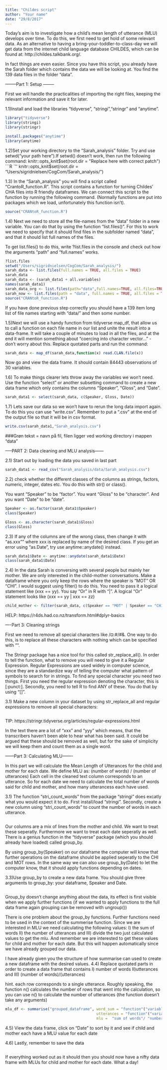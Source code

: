 ```yaml
---
title: "Childes script"
author: "Your name"
date: "29/8/2017"
---
```


Today's aim is to investigate how a child's mean length of utterance (MLU) develops over time. To do this, we first need to get hold of some relevant data. As an alternative to having a bring-your-toddler-to-class-day we will get data from the internet child language database CHILDES, which can be found at:
http://childes.talkbank.org/.

In fact things are even easier. Since you have this script, you already have the Sarah folder which contains the data we will be looking at. You find the 139 data files in the folder "data".



--------Part 1: Setup --------

First we will handle the practicalities of importing the right files, keeping the relevant information and save it for later.


1.1)Install and load the libraries "tidyverse", "stringi","stringr" and "anytime".
```R
library("tidyverse")
library(stringi)
library(stringr)

install.packages("anytime")
library(anytime)
```

1.2)Set your working directory to the "Sarah_analysis" folder. Try and use setwd("your path here").If setwd() doesn't work, then run the following command: knitr::opts_knit$set(root.dir = "Replace here with correct patch")
```R
`''
knitr::opts_knit$set(root.dir = "Users/sigridnielsen/CogCom/Sarah_analysis/")


1.3) In the "Sarah_analysis" you will find a script called "CrantoR_function.R". This script contains a function for turning Childes' CHA files into R friendly dataframes. We can connect this script to the function by running the following command.
(Normally functions are put into packages which we load, unfortunately this function isn't).
```R

source("CRANtoR_function.R")
``` 


1.4) Next we need to store all the file-names from the "data" folder in a new variable.
You can do that by using the function "list.files()". For this to work we need to specify that it should find files in the subfolder named "data", and that it should list full names of the files. 

To get list.files() to do this, write ?list.files in the console and check out how the arguments "path" and "full.names" works. 

```R

?list.files
setwd("/Users/sigridnielsen/CogCom/Sarah_analysis/")
sarah_data <- list.files(full.names = TRUE, all.files = TRUE)
sarah_data
sarah_data <- (sarah_data1 + all.variables)
names(sarah_data1)
sarah_data_org <- list.files(path="data",full.names=TRUE, all.files=TRUE)
sarah_now <- list.files(path = "data", full.names = TRUE, all.files = TRUE)
source("CRANtoR_function.R")

```

If you have done previous step correctly you should have a 139 item long list of file names starting with "data/" and then some number.


1.5)Next we will use a handy function from tidyverse map_df, that allow us to call a function on each file name in our list and unite the result into a data-frame. It will take a couple of minutes to load in all the files, and at the end it will mention something about "coercing into character vector..." - don't worry about this.
Replace quotated parts and run the command:
```R
sarah_data <- map_df(sarah_data,function(x) read.CLAN.file(x))
```
Now go and view the data frame. It should contain 84443 observations of 30 variables.


1.6) To make things clearer lets throw away the variables we won't need. Use the function "select" or another subsetting command to create a new data frame which only contains the columns "Speaker", "Gloss", and "Date".
```R
sarah_data1 <- select(sarah_data, c(Speaker, Gloss, Date))
```



1.7) Lets save our data so we won't have to rerun the long data import again. To do this you can use "write.csv". Remember to put a ".csv" at the end of the output file so that it will be in csv format.
```R
write.csv(sarah_data1,"Sarah_analysis.csv")
```
###Grøn tekst = navn på fil, filen ligger ved working directory i mappen "data"

-----PART 2: Data cleaning and MLU analysis------


2.1) Start out by loading the data you saved in last part
```R
sarah_data1 <- read_csv("Sarah_analysis/data/Sarah_analysis.csv")

```


2.2) check whether the different classes of the columns as strings, factors, numeric, integer, dates etc. 
You do this with str() or class().

You want "Speaker" to be "factor".
You want "Gloss" to be "character".
And you want "Date" to be "date".
```R
Speaker <- as.factor(sarah_data1$Speaker)
class(Speaker)

Gloss <- as.character(sarah_data1$Gloss)
class(Gloss)

```

2.3) If any of the columns are of the wrong class, then change it with "as.xxx"" where xxx is replaced by name of the desired class.
If you get an error using "as.Date", try use anytime::anydate() instead.
```R
sarah_data1$Date <- anytime::anydate(sarah_data1$Date)
class(sarah_data1$Date)
```


2.4) In the data Sarah is conversing with several people but mainly her mother. We are only interested in the child-mother conversations. Make a dataframe where you only keep the rows where the speaker is "MOT" OR "CHI". I would suggest using filter() to do this. You need to pass it a logical statement like (xxx == yy). You say "Or" in R with "|". A logical "Or" statement looks like (xxx == yy | xxx == zz)
```R
child_mother <- filter(sarah_data, c(Speaker == "MOT" | Speaker == "CHI"))
```
HELP: https://r4ds.had.co.nz/transform.html#dplyr-basics

----Part 3: Cleaning strings


First we need to remove all special characters like /¤:#/#&. One way to do this, is to replace all these characters with nothing which can be specified with "". 

The Stringr package has a nice tool for this called str_replace_all(). In order to tell the function, what to remove you will need to give it a Regular Expression. Regular Expressions are used widely in computer science, since they are a standardize way of telling the computer what pattern of symbols to search for in strings. 
To find any special character you need two things. First you need the regular expression denoting the character, this is [:punct:]. Secondly, you need to tell R to find ANY of these. You do that by using "[]".

3.1) Make a new column in your dataset by using str_replace_all and regular expressions to remove all special characters:

```R

```
TIP: https://stringr.tidyverse.org/articles/regular-expressions.html


In the text there are a lot of "xxx" and "yyy" which means, that the transcribers haven't been able to hear what has been said. It could be argued that these should be removed as well, but for the sake of simplicity we will keep them and count them as a single word. 



------Part 3: Calculating MLU-------

In this part we will calculate the Mean Length of Utterances for the child and mother for each date. We define MLU as:
(number of words) / (number of utterances)
Each cell in the cleaned text column corresponds to an utterance. So for each date we need to calculate the total number of words said for child and mother, and how many utterancess each have used.


3.1) The function "stri_count_words" from the package "stringi" does excatly what you would expect it to do. First install/load "stringi". Secondly, create a new column using "stri_count_words" to count the number of words in each utterance. 
```R

```


Our columns are a mix of lines from the mother and child. We want to treat these seperatly. Furthermore we want to treat each date seperatly as well. There is a genius function in the "tidyverse" package (which you should already have loaded) called group_by.

By using group_by(Speaker) on our dataframe the computer will know that further operations on the dataframe should be applied seperatly to the CHI and MOT rows. In the same way we can also use group_by(Date) to let the computer know, that it should apply functions depending on dates. 

3.3)Use group_by to create a new data frame. You should give three arguments to group_by: your dataframe, Speaker and Date.
```R

```
Group_by doesn't change anything about the data, its effect is first visible when we apply further functions (if we wanted to apply functions to the full data frame again grouping can be removed with ungroup())

There is one problem about the group_by functions. Further functions need to be used in the context of the summerise function. 
Since we are interested in MLU we need calculating the following values: 
I) the sum of words 
II) the number of utterances and 
III) divide the two just calculated values to get the mlu. 
And remember we are interested to get these values for child and mother for each date. But this will happen automatically since we have already grouped our data.


I have already given you the structure of how summarise can used to create a new dataframe with the desired values. 
4.4) Replace quotated parts in order to create a data frame that contains I) number of words II)utterances and III) (number of words)/(utterances) 

hint. each row corresponds to a single utterance. Roughly speaking, the function n() calculates the number of rows that went into the calculation, so you can use n() to calculate the number of utterances (the function doesn't take any arguments)
```R

mlu_df <- summarise("grouped_dataframe", word_sum = "function"("variable"),
                                         utterances = "function"("variable"),
                                         mlu =  "sum of words"/ "number of utterances")


```  
4.5) View the data frame, click on "Date" to sort by it and see if child and mother each have a MLU value for each date

4.6) Lastly, remember to save the data
```R
```

If everything worked out as it should then you should now have a nifty data frame with MLUs for child and mother for each date. What a day!


  